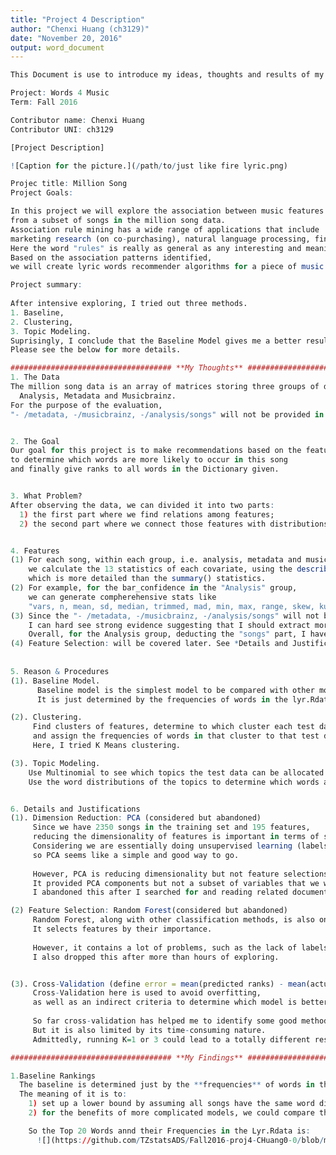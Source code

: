 ---
title: "Project 4 Description"
author: "Chenxi Huang (ch3129)"
date: "November 20, 2016"
output: word_document
---

```{r setup, include=FALSE}
This Document is use to introduce my ideas, thoughts and results of my project 4.
```

```{r}
Project: Words 4 Music
Term: Fall 2016

Contributor name: Chenxi Huang
Contributor UNI: ch3129
```

```{r}
[Project Description]

![Caption for the picture.](/path/to/just like fire lyric.png)

Projec title: Million Song
Project Goals: 

In this project we will explore the association between music features and lyrics words,
from a subset of songs in the million song data. 
Association rule mining has a wide range of applications that include 
marketing research (on co-purchasing), natural language processing, finance, public health and etc. 
Here the word "rules" is really as general as any interesting and meaningful patterns. 
Based on the association patterns identified, 
we will create lyric words recommender algorithms for a piece of music (using its music features).

```

```{r}
Project summary: 
  
After intensive exploring, I tried out three methods. 
1. Baseline, 
2. Clustering,
3. Topic Modeling. 
Suprisingly, I conclude that the Baseline Model gives me a better results using Cross Validation. 
Please see the below for more details.
```


```{r}
#################################### **My Thoughts** ####################################
1. The Data
The million song data is an array of matrices storing three groups of data: 
  Analysis, Metadata and Musicbrainz.
For the purpose of the evaluation, 
"- /metadata, -/musicbrainz, -/analysis/songs" will not be provided in the test data. 


2. The Goal
Our goal for this project is to make recommendations based on the features provided for each song, 
to determine which words are more likely to occur in this song 
and finally give ranks to all words in the Dictionary given. 


3. What Problem?
After observing the data, we can divided it into two parts: 
  1) the first part where we find relations among features; 
  2) the second part where we connect those features with distributions of words in lyr.data.


4. Features
(1) For each song, within each group, i.e. analysis, metadata and musicbrainz, 
    we calculate the 13 statistics of each covariate, using the describe() in {Psych} package, 
    which is more detailed than the summary() statistics. 
(2) For example, for the bar_confidence in the "Analysis" group, 
    we can generate compherehensive stats like
    "vars, n, mean, sd, median, trimmed, mad, min, max, range, skew, kurtosis, se".
(3) Since the "- /metadata, -/musicbrainz, -/analysis/songs" will not be provided in the test data, 
    I can hard see strong evidence suggesting that I should extract more than 13 subfeatures for each feature. 
    Overall, for the Analysis group, deducting the "songs" part, I have generated 13 * (16-1) = 195 features.
(4) Feature Selection: will be covered later. See *Details and Justifications*
  
  
5. Reason & Procedures
(1). Baseline Model. 
      Baseline model is the simplest model to be compared with other more complex models. 
      It is just determined by the frequencies of words in the lyr.Rdata file.

(2). Clustering.
     Find clusters of features, determine to which cluster each test data belongs, 
     and assign the frequencies of words in that cluster to that test data. 
     Here, I tried K Means clustering. 

(3). Topic Modeling. 
    Use Multinomial to see which topics the test data can be allocated to and their weights. 
    Use the word distributions of the topics to determine which words are more prone to occur in the test set. 


6. Details and Justifications
(1). Dimension Reduction: PCA (considered but abandoned)
     Since we have 2350 songs in the training set and 195 features, 
     reducing the dimensionality of features is important in terms of shying from overfitting. 
     Considering we are essentially doing unsupervised learning (labels of songs are noncomparable), 
     so PCA seems like a simple and good way to go. 
     
     However, PCA is reducing dimensionality but not feature selections. 
     It provided PCA components but not a subset of variables that we would like to have. 
     I abandoned this after I searched for and reading related documents for 2+ hours.

(2) Feature Selection: Random Forest(considered but abandoned)
     Random Forest, along with other classification methods, is also one of my top choices to go. 
     It selects features by their importance. 
     
     However, it contains a lot of problems, such as the lack of labels and the different scales of my features. 
     I also dropped this after more than hours of exploring. 


(3). Cross-Validation (define error = mean(predicted ranks) - mean(actual ranks in the test data))
     Cross-Validation here is used to avoid overfitting, 
     as well as an indirect criteria to determine which model is better.
     
     So far cross-validation has helped me to identify some good methods. 
     But it is also limited by its time-consuming nature. 
     Admittedly, running K=1 or 3 could lead to a totally different results as K=5.

```


```{r}
#################################### **My Findings** ####################################

1.Baseline Rankings
  The baseline is determined just by the **frequencies** of words in the *lyr.Rdata*. 
  The meaning of it is to:
    1) set up a lower bound by assuming all songs have the same word distributions, regardless of the music features;
    2) for the benefits of more complicated models, we could compare them with the baseline for future improvement.

    So the Top 20 Words annd their Frequencies in the Lyr.Rdata is:
      ![](https://github.com/TZstatsADS/Fall2016-proj4-CHuang0-0/blob/master/figs/fig1.png)

```

